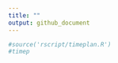 ```yaml
---
title: ""
output: github_document
---
```


```r
#source('rscript/timeplan.R')
#timep
```

